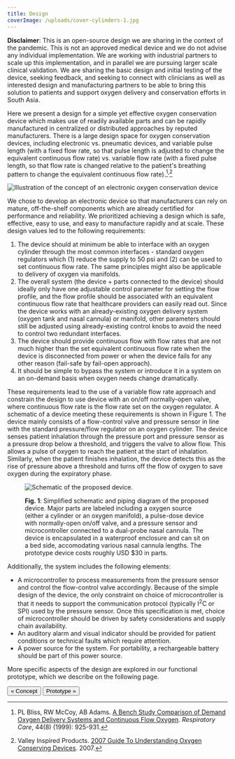 ```yaml
---
title: Design
coverImage: /uploads/cover-cylinders-1.jpg
---
```


**Disclaimer**: This is an open-source design we are sharing in the context of the pandemic. This is not an approved medical device and we do not advise any individual implementation. We are working with industrial partners to scale up this implementation, and in parallel we are pursuing larger scale clinical validation. We are sharing the basic design and initial testing of the device, seeking feedback, and seeking to connect with clinicians as well as interested design and manufacturing partners to be able to bring this solution to patients and support oxygen delivery and conservation efforts in South Asia.

Here we present a design for a simple yet effective oxygen conservation device which makes use of readily available parts and can be rapidly manufactured in centralized or distributed approaches by reputed manufacturers. There is a large design space for oxygen conservation devices, including electronic vs. pneumatic devices, and variable pulse length (with a fixed flow rate, so that pulse length is adjusted to change the equivalent continuous flow rate) vs. variable flow rate (with a fixed pulse length, so that flow rate is changed relative to the patient's breathing pattern to change the equivalent continuous flow rate).[^bliss]<sup>,</sup>[^vip]

![Illustration of the concept of an electronic oxygen conservation device](/uploads/diagram-device.png)

We chose to develop an electronic device so that manufacturers can rely on mature, off-the-shelf components which are already certified for performance and reliability. We prioritized achieving a design which is safe, effective, easy to use, and easy to manufacture rapidly and at scale. These design values led to the following requirements:

1. The device should at minimum be able to interface with an oxygen cylinder through the most common interfaces - standard oxygen regulators which (1) reduce the supply to 50 psi and (2) can be used to set continuous flow rate. The same principles might also be applicable to delivery of oxygen via manifolds.
2. The overall system (the device + parts connected to the device) should ideally only have one adjustable control parameter for setting the flow profile, and the flow profile should be associated with an equivalent continuous flow rate that healthcare providers can easily read out. Since the device works with an already-existing oxygen delivery system (oxygen tank and nasal cannula) or manifold, other parameters should still be adjusted using already-existing control knobs to avoid the need to control two redundant interfaces.
3. The device should provide continuous flow with flow rates that are not much higher than the set equivalent continuous flow rate when the device is disconnected from power or when the device fails for any other reason (fail-safe by fail-open approach).
4. It should be simple to bypass the system or introduce it in a system on an on-demand basis when oxygen needs change dramatically.

These requirements lead to the use of a variable flow rate approach and constrain the design to use  device with an on/off normally-open valve, where continuous flow rate is the flow rate set on the oxygen regulator. A schematic of a device meeting these requirements is shown in Figure 1. The device mainly consists of a flow-control valve and pressure sensor in line with the standard pressure/flow regulator on an oxygen cylinder. The device senses patient inhalation through the pressure port and pressure sensor as a pressure drop below a threshold, and triggers the valve to allow flow. This allows a pulse of oxygen to reach the patient at the start of inhalation. Similarly, when the patient finishes inhalation, the device detects this as the rise of pressure above a threshold and turns off the flow of oxygen to save oxygen during the expiratory phase.

<figure>

![Schematic of the proposed device.](/uploads/overall-schematic.jpg)

<figcaption>

**Fig. 1**: Simplified schematic and piping diagram of the proposed device. Major parts are labeled including a oxygen source (either a cylinder or an oxygen manifold), a pulse-dose device with normally-open on/off valve, and a pressure sensor and microcontroller connected to a dual-probe nasal cannula. The device is encapsulated in a waterproof enclosure and can sit on a bed side, accomodating various nasal cannula lengths. The prototype device costs roughly USD $30 in parts.

</figcaption>
</figure>


Additionally, the system includes the following elements:

- A microcontroller to process measurements from the pressure sensor and control the flow-control valve accordingly. Because of the simple design of the device, the only constraint on choice of microcontroller is that it needs to support the communication protocol (typically I<sup>2</sup>C or SPI) used by the pressure sensor. Once this specification is met, choice of microcontroller should be driven by safety considerations and supply chain availability.
- An auditory alarm and visual indicator should be provided for patient conditions or technical faults which require attention.
- A power source for the system. For portability, a rechargeable battery should be part of this power source.

More specific aspects of the design are explored in our functional prototype, which we describe on the following page.

[<Button>&laquo; Concept</Button>](concept) [<Button>Prototype &raquo;</Button>](prototype)

[^bliss]: PL Bliss, RW McCoy, AB Adams. [A Bench Study Comparison of Demand Oxygen Delivery Systems and Continuous Flow Oxygen](https://www.oxypoint.eu/sites/default/files/content-files/TECH%201%20-%20Comparison%20of%20Demand%20Oxygen%20Delivery%20Systems%20and%20Continuous%20Flow%20Oxygen.pdf). _Respiratory Care_, 44(8) (1999): 925-931.

[^vip]: Valley Inspired Products. [2007 Guide To Understanding Oxygen Conserving Devices](http://www.inspiredrc.com/images/documents/OCD2007.pdf). 2007.
